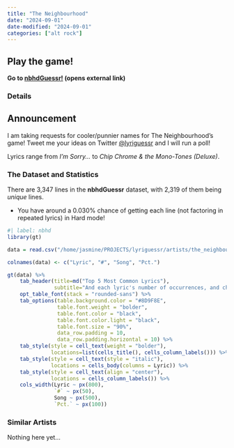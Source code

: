 ```yaml
---
title: "The Neighbourhood"
date: "2024-09-01"
date-modified: "2024-09-01"
categories: ["alt rock"]
---
```


::: {.callout-tip appearance="simple"}
## Play the game!
::: lead
**Go to <a href="https://thenbhd.streamlit.app/" target="_blank">nbhdGuessr!</a> (opens external link)**
:::
:::

### Details

::: {.callout-note appearance="simple"}
## Announcement
I am taking requests for cooler/punnier names for The Neighbourhood's game! Tweet me your ideas on Twitter [@lyriguessr](https://x.com/lyriguessr) and I will run a poll!
:::

Lyrics range from *I'm Sorry...* to *Chip Chrome & the Mono-Tones (Deluxe)*.

### The Dataset and Statistics

There are 3,347 lines in the **nbhdGuessr** dataset, with 2,319 of them being *unique* lines. 

* You have around a 0.030% chance of getting each line (not factoring in repeated lyrics) in Hard mode! 
```r
#| label: nbhd
library(gt)

data = read.csv("/home/jasmine/PROJECTS/lyriguessr/artists/the_neighbourhood/the neighbourhood_counts.csv")

colnames(data) <- c("Lyric", "#", "Song", "Pct.")

gt(data) %>% 
    tab_header(title=md("Top 5 Most Common Lyrics"), 
               subtitle="And each lyric's number of occurrences, and chance of showing up in Hard mode") %>%
    opt_table_font(stack = "rounded-sans") %>%
    tab_options(table.background.color = "#8D9F8E",
                table.font.weight = "bolder",
                table.font.color = "black",
                table.font.color.light = "black",
                table.font.size = "90%",
                data_row.padding = 10,
                data_row.padding.horizontal = 10) %>%
    tab_style(style = cell_text(weight = "bolder"),
              locations=list(cells_title(), cells_column_labels())) %>%
    tab_style(style = cell_text(style = "italic"),
              locations = cells_body(columns = Lyric)) %>%
    tab_style(style = cell_text(align = "center"),
              locations = cells_column_labels()) %>%
    cols_width(Lyric ~ px(800),
               `#` ~ px(50),
               Song ~ px(500),
               `Pct.` ~ px(100))
```

### Similar Artists

Nothing here yet...

